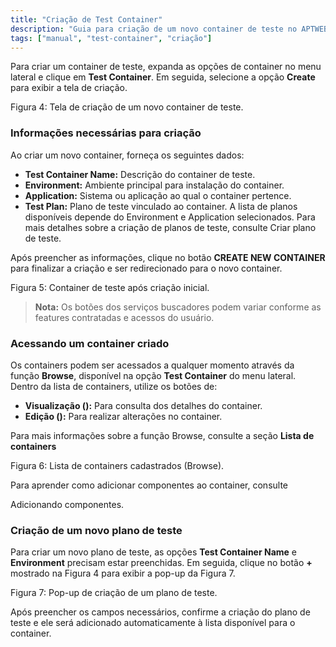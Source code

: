 ```yaml
---
title: "Criação de Test Container"
description: "Guia para criação de um novo container de teste no APTWEB."
tags: ["manual", "test-container", "criação"]
---
```



Para criar um container de teste, expanda as opções de container no menu lateral e clique em **Test Container**. Em seguida, selecione a opção **Create** para exibir a tela de criação.

<div className="my-6">
  <MdxImage
    src="/images/docs/test-container/create/container_create.png" 
    alt="Tela de criação de um novo container de teste."
    width={1200}
    height={700}
    className="rounded-lg border"
  />
  <p className="mt-2 text-sm text-muted-foreground">Figura 4: Tela de criação de um novo container de teste.</p>
</div>

### Informações necessárias para criação

Ao criar um novo container, forneça os seguintes dados:

- **Test Container Name:** Descrição do container de teste.
- **Environment:** Ambiente principal para instalação do container.
- **Application:** Sistema ou aplicação ao qual o container pertence.
- **Test Plan:** Plano de teste vinculado ao container. A lista de planos disponíveis depende do Environment e Application selecionados. Para mais detalhes sobre a criação de planos de teste, consulte <Link href="/docs/manual/container-criacao/plano" className="text-blue-600 underline">Criar plano de teste</Link>.

Após preencher as informações, clique no botão **CREATE NEW CONTAINER** para finalizar a criação e ser redirecionado para o novo container.

<div className="my-6">
  <MdxImage
    src="/images/docs/test-container/create/container_created.png" 
    alt="Container de teste após criação inicial."
    width={1200}
    height={700}
    className="rounded-lg border"
  />
  <p className="mt-2 text-sm text-muted-foreground">Figura 5: Container de teste após criação inicial.</p>
</div>

> **Nota:** Os botões dos serviços buscadores podem variar conforme as features contratadas e acessos do usuário.

### Acessando um container criado

Os containers podem ser acessados a qualquer momento através da função **Browse**, disponível na opção **Test Container** do menu lateral. Dentro da lista de containers, utilize os botões de:

- **Visualização ():** Para consulta dos detalhes do container.
- **Edição ():** Para realizar alterações no container.

Para mais informações sobre a função Browse, consulte a seção **Lista de containers**



<div className="my-6">
  <MdxImage
    src="/images/docs/test-container/create/container_list.png" 
    alt="Lista de containers cadastrados."
    width={1200}
    height={700}
    className="rounded-lg border"
  />
  <p className="mt-2 text-sm text-muted-foreground">Figura 6: Lista de containers cadastrados (Browse).</p>
</div>

Para aprender como adicionar componentes ao container, consulte 
<Link href="/docs/manual/componentes/adicionar" className="text-blue-600 underline">Adicionando componentes</Link>.

### Criação de um novo plano de teste

Para criar um novo plano de teste, as opções **Test Container Name** e **Environment** precisam estar preenchidas. Em seguida, clique no botão **+** mostrado na Figura 4 para exibir a pop-up da Figura 7.

<div className="my-6">
  <MdxImage
    src="/images/docs/test-container/create/test_plan_popup.png" 
    alt="Pop-up de criação de um plano de teste."
    width={800}
    height={500}
    className="rounded-lg border"
  />
  <p className="mt-2 text-sm text-muted-foreground">Figura 7: Pop-up de criação de um plano de teste.</p>
</div>

Após preencher os campos necessários, confirme a criação do plano de teste e ele será adicionado automaticamente à lista disponível para o container.

